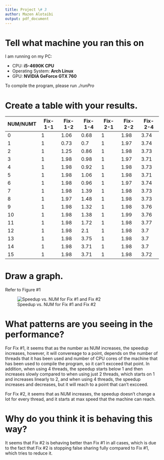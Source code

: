 ```yaml
---
title: Project \# 3
author: Mazen Alotaibi
output: pdf_document
---
```

# Tell what machine you ran this on
I am running on my PC:

* CPU: **i5-4690K CPU**
* Operating System: **Arch Linux**
* GPU: **NVIDIA GeForce GTX 760**

To compile the program, please run *./runPro*

# Create a table with your results.

| NUM/NUMT | Fix-1-1 | Fix-1-2 | Fix-1-4 | Fix-2-1 | Fix-2-2 | Fix-2-4 | 
|-----|---------|---------|---------|---------|---------|---------| 
| 0   | 1       | 1.06    | 0.68    | 1       | 1.98    | 3.74    | 
| 1   | 1       | 0.73    | 0.7     | 1       | 1.97    | 3.74    | 
| 2   | 1       | 1.25    | 0.86    | 1       | 1.98    | 3.73    | 
| 3   | 1       | 1.98    | 0.98    | 1       | 1.97    | 3.71    | 
| 4   | 1       | 1.98    | 0.92    | 1       | 1.98    | 3.73    | 
| 5   | 1       | 1.98    | 1.06    | 1       | 1.98    | 3.71    | 
| 6   | 1       | 1.98    | 0.96    | 1       | 1.97    | 3.74    | 
| 7   | 1       | 1.98    | 1.39    | 1       | 1.98    | 3.73    | 
| 8   | 1       | 1.97    | 1.48    | 1       | 1.98    | 3.73    | 
| 9   | 1       | 1.98    | 1.32    | 1       | 1.98    | 3.76    | 
| 10  | 1       | 1.98    | 1.38    | 1       | 1.99    | 3.76    | 
| 11  | 1       | 1.98    | 1.72    | 1       | 1.98    | 3.77    | 
| 12  | 1       | 1.98    | 2.1     | 1       | 1.98    | 3.7     | 
| 13  | 1       | 1.98    | 3.75    | 1       | 1.98    | 3.7     | 
| 14  | 1       | 1.98    | 3.71    | 1       | 1.98    | 3.7     | 
| 15  | 1       | 1.98    | 3.71    | 1       | 1.98    | 3.72    | 



# Draw a graph.

Refer to Figure \#1

![Speedup vs. NUM for Fix \#1 and Fix \#2](Picture1.png)

# What patterns are you seeing in the performance?

For Fix \#1, it seems that as the number as NUM increases, the speedup increases, however, it will convereage to a point, depends on the number of threads that it has been used and number of CPU cores of the machine that has been used to compile the program, so it can't excceed that point. In addition, when using 4 threads, the speedup starts below 1 and then increases slowly compared to when using just 2 threads, which starts on 1 and increases linearly to 2, and when using 4 threads, the speedup increases and decreases, but it will reach to a point that can't excceed.

For Fix \#2, it seems that as NUM increases, the speedup doesn't change a lot for every thread, and it starts at max speed that the machine can reach.


# Why do you think it is behaving this way?

It seems that Fix \#2 is behaving better than Fix #1 in all cases, which is due to the fact that Fix \#2 is stopping false sharing fully compared to Fix #1, which tries to reduce it.
